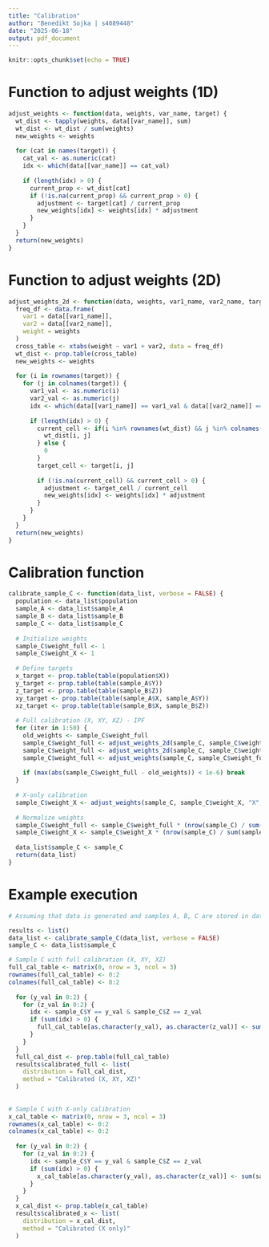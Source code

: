 ```yaml
---
title: "Calibration"
author: "Benedikt Sojka | s4089448"
date: "2025-06-18"
output: pdf_document
---
```


```r
knitr::opts_chunk$set(echo = TRUE)
```


# Function to adjust weights (1D)

```r

adjust_weights <- function(data, weights, var_name, target) {
  wt_dist <- tapply(weights, data[[var_name]], sum) 
  wt_dist <- wt_dist / sum(weights) 
  new_weights <- weights 
  
  for (cat in names(target)) {
    cat_val <- as.numeric(cat)
    idx <- which(data[[var_name]] == cat_val) 
    
    if (length(idx) > 0) {
      current_prop <- wt_dist[cat] 
      if (!is.na(current_prop) && current_prop > 0) { 
        adjustment <- target[cat] / current_prop 
        new_weights[idx] <- weights[idx] * adjustment
      }
    }
  }
  return(new_weights) 
}

```


# Function to adjust weights (2D)

```r

adjust_weights_2d <- function(data, weights, var1_name, var2_name, target) {
  freq_df <- data.frame(
    var1 = data[[var1_name]],
    var2 = data[[var2_name]],
    weight = weights
  ) 
  cross_table <- xtabs(weight ~ var1 + var2, data = freq_df) 
  wt_dist <- prop.table(cross_table) 
  new_weights <- weights 
  
  for (i in rownames(target)) { 
    for (j in colnames(target)) {
      var1_val <- as.numeric(i) 
      var2_val <- as.numeric(j) 
      idx <- which(data[[var1_name]] == var1_val & data[[var2_name]] == var2_val) 
      
      if (length(idx) > 0) { 
        current_cell <- if(i %in% rownames(wt_dist) && j %in% colnames(wt_dist)) {
          wt_dist[i, j] 
        } else {
          0
        }
        target_cell <- target[i, j] 
        
        if (!is.na(current_cell) && current_cell > 0) { 
          adjustment <- target_cell / current_cell 
          new_weights[idx] <- weights[idx] * adjustment
        }
      }
    }
  }
  return(new_weights)
}

```


# Calibration function

```r

calibrate_sample_C <- function(data_list, verbose = FALSE) {
  population <- data_list$population
  sample_A <- data_list$sample_A
  sample_B <- data_list$sample_B
  sample_C <- data_list$sample_C
  
  # Initialize weights
  sample_C$weight_full <- 1
  sample_C$weight_X <- 1
  
  # Define targets
  x_target <- prop.table(table(population$X))
  y_target <- prop.table(table(sample_A$Y))
  z_target <- prop.table(table(sample_B$Z))
  xy_target <- prop.table(table(sample_A$X, sample_A$Y))
  xz_target <- prop.table(table(sample_B$X, sample_B$Z))
  
  # Full calibration (X, XY, XZ) - IPF
  for (iter in 1:50) {
    old_weights <- sample_C$weight_full
    sample_C$weight_full <- adjust_weights_2d(sample_C, sample_C$weight_full, "X", "Y", xy_target)
    sample_C$weight_full <- adjust_weights_2d(sample_C, sample_C$weight_full, "X", "Z", xz_target)
    sample_C$weight_full <- adjust_weights(sample_C, sample_C$weight_full, "X", x_target)
    
    if (max(abs(sample_C$weight_full - old_weights)) < 1e-6) break
  }
  
  # X-only calibration
  sample_C$weight_X <- adjust_weights(sample_C, sample_C$weight_X, "X", x_target)
  
  # Normalize weights
  sample_C$weight_full <- sample_C$weight_full * (nrow(sample_C) / sum(sample_C$weight_full))
  sample_C$weight_X <- sample_C$weight_X * (nrow(sample_C) / sum(sample_C$weight_X))
  
  data_list$sample_C <- sample_C
  return(data_list)
}

```


# Example execution

```r
# Assuming that data is generated and samples A, B, C are stored in data_list

results <- list()
data_list <- calibrate_sample_C(data_list, verbose = FALSE)
sample_C <- data_list$sample_C

# Sample C with full calibration (X, XY, XZ)
full_cal_table <- matrix(0, nrow = 3, ncol = 3) 
rownames(full_cal_table) <- 0:2
colnames(full_cal_table) <- 0:2
  
  for (y_val in 0:2) { 
    for (z_val in 0:2) {
      idx <- sample_C$Y == y_val & sample_C$Z == z_val 
      if (sum(idx) > 0) {
        full_cal_table[as.character(y_val), as.character(z_val)] <- sum(sample_C$weight_full[idx]) 
      }
    }
  }
  full_cal_dist <- prop.table(full_cal_table) 
  results$calibrated_full <- list(
    distribution = full_cal_dist,
    method = "Calibrated (X, XY, XZ)"
  )
  
  
# Sample C with X-only calibration
x_cal_table <- matrix(0, nrow = 3, ncol = 3)
rownames(x_cal_table) <- 0:2
colnames(x_cal_table) <- 0:2
  
  for (y_val in 0:2) {
    for (z_val in 0:2) {
      idx <- sample_C$Y == y_val & sample_C$Z == z_val
      if (sum(idx) > 0) {
        x_cal_table[as.character(y_val), as.character(z_val)] <- sum(sample_C$weight_X[idx])
      }
    }
  }
  x_cal_dist <- prop.table(x_cal_table) 
  results$calibrated_x <- list(
    distribution = x_cal_dist,
    method = "Calibrated (X only)"
  )
  
```

